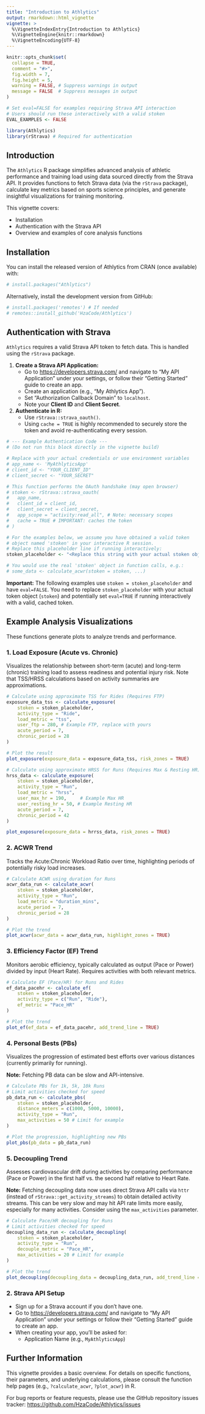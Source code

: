 ```yaml
---
title: "Introduction to Athlytics"
output: rmarkdown::html_vignette
vignette: >
  %\VignetteIndexEntry{Introduction to Athlytics}
  %\VignetteEngine{knitr::rmarkdown}
  %\VignetteEncoding{UTF-8}
---
```


```r
knitr::opts_chunk$set(
  collapse = TRUE,
  comment = "#>",
  fig.width = 7, 
  fig.height = 5,
  warning = FALSE, # Suppress warnings in output
  message = FALSE  # Suppress messages in output
)

# Set eval=FALSE for examples requiring Strava API interaction
# Users should run these interactively with a valid stoken
EVAL_EXAMPLES <- FALSE 
```

```r
library(Athlytics)
library(rStrava) # Required for authentication
```

## Introduction

The `Athlytics` R package simplifies advanced analysis of athletic performance and training load using data sourced directly from the Strava API. It provides functions to fetch Strava data (via the `rStrava` package), calculate key metrics based on sports science principles, and generate insightful visualizations for training monitoring.

This vignette covers:

*   Installation
*   Authentication with the Strava API
*   Overview and examples of core analysis functions

## Installation

You can install the released version of Athlytics from CRAN (once available) with:

```r
# install.packages("Athlytics") 
```

Alternatively, install the development version from GitHub:

```r
# install.packages('remotes') # If needed
# remotes::install_github('HzaCode/Athlytics') 
```

## Authentication with Strava

`Athlytics` requires a valid Strava API token to fetch data. This is handled using the `rStrava` package.

1.  **Create a Strava API Application:**
    *   Go to <https://developers.strava.com/> and navigate to "My API Application" under your settings, or follow their "Getting Started" guide to create an app.
    *   Create an application (e.g., "My Athlytics App").
    *   Set "Authorization Callback Domain" to `localhost`.
    *   Note your **Client ID** and **Client Secret**.

2.  **Authenticate in R:**
    *   Use `rStrava::strava_oauth()`.
    *   Using `cache = TRUE` is highly recommended to securely store the token and avoid re-authenticating every session.

```r
# --- Example Authentication Code ---
# (Do not run this block directly in the vignette build)

# Replace with your actual credentials or use environment variables
# app_name <- 'MyAthlyticsApp' 
# client_id <- "YOUR_CLIENT_ID" 
# client_secret <- "YOUR_SECRET"

# This function performs the OAuth handshake (may open browser)
# stoken <- rStrava::strava_oauth(
#   app_name,
#   client_id = client_id,
#   client_secret = client_secret,
#   app_scope = "activity:read_all", # Note: necessary scopes
#   cache = TRUE # IMPORTANT: caches the token
# )

# For the examples below, we assume you have obtained a valid token
# object named 'stoken' in your interactive R session.
# Replace this placeholder line if running interactively:
stoken_placeholder <- "<Replace this string with your actual stoken object>"

# You would use the real 'stoken' object in function calls, e.g.:
# some_data <- calculate_acwr(stoken = stoken, ...)
```

**Important:** The following examples use `stoken = stoken_placeholder` and have `eval=FALSE`. You need to replace `stoken_placeholder` with your actual token object (`stoken`) and potentially set `eval=TRUE` if running interactively with a valid, cached token.

## Example Analysis Visualizations

These functions generate plots to analyze trends and performance.

### 1. Load Exposure (Acute vs. Chronic)

Visualizes the relationship between short-term (acute) and long-term (chronic) training load to assess readiness and potential injury risk. Note that TSS/HRSS calculations based on activity summaries are approximations.

```r
# Calculate using approximate TSS for Rides (Requires FTP)
exposure_data_tss <- calculate_exposure(
    stoken = stoken_placeholder, 
    activity_type = "Ride",
    load_metric = "tss",
    user_ftp = 280, # Example FTP, replace with yours
    acute_period = 7,
    chronic_period = 28
)

# Plot the result
plot_exposure(exposure_data = exposure_data_tss, risk_zones = TRUE)

# Calculate using approximate HRSS for Runs (Requires Max & Resting HR)
hrss_data <- calculate_exposure(
    stoken = stoken_placeholder,
    activity_type = "Run",
    load_metric = "hrss",
    user_max_hr = 190,     # Example Max HR
    user_resting_hr = 50, # Example Resting HR
    acute_period = 7,
    chronic_period = 42
)

plot_exposure(exposure_data = hrrss_data, risk_zones = TRUE)
```

### 2. ACWR Trend

Tracks the Acute:Chronic Workload Ratio over time, highlighting periods of potentially risky load increases.

```r
# Calculate ACWR using duration for Runs
acwr_data_run <- calculate_acwr(
    stoken = stoken_placeholder,
    activity_type = "Run",
    load_metric = "duration_mins",
    acute_period = 7,
    chronic_period = 28
)

# Plot the trend
plot_acwr(acwr_data = acwr_data_run, highlight_zones = TRUE)
```

### 3. Efficiency Factor (EF) Trend

Monitors aerobic efficiency, typically calculated as output (Pace or Power) divided by input (Heart Rate). Requires activities with both relevant metrics.

```r
# Calculate EF (Pace/HR) for Runs and Rides
ef_data_pacehr <- calculate_ef(
    stoken = stoken_placeholder,
    activity_type = c("Run", "Ride"),
    ef_metric = "Pace_HR"
)

# Plot the trend
plot_ef(ef_data = ef_data_pacehr, add_trend_line = TRUE)
```

### 4. Personal Bests (PBs)

Visualizes the progression of estimated best efforts over various distances (currently primarily for running).

**Note:** Fetching PB data can be slow and API-intensive.

```r
# Calculate PBs for 1k, 5k, 10k Runs
# Limit activities checked for speed
pb_data_run <- calculate_pbs(
    stoken = stoken_placeholder,
    distance_meters = c(1000, 5000, 10000),
    activity_type = "Run",
    max_activities = 50 # Limit for example
)

# Plot the progression, highlighting new PBs
plot_pbs(pb_data = pb_data_run)
```

### 5. Decoupling Trend

Assesses cardiovascular drift during activities by comparing performance (Pace or Power) in the first half vs. the second half relative to Heart Rate.

**Note:** Fetching decoupling data now uses direct Strava API calls via `httr` (instead of `rStrava::get_activity_streams`) to obtain detailed activity streams. This can be very slow and may hit API rate limits more easily, especially for many activities. Consider using the `max_activities` parameter.

```r
# Calculate Pace/HR decoupling for Runs
# Limit activities checked for speed
decoupling_data_run <- calculate_decoupling(
    stoken = stoken_placeholder,
    activity_type = "Run",
    decouple_metric = "Pace_HR",
    max_activities = 20 # Limit for example
)

# Plot the trend
plot_decoupling(decoupling_data = decoupling_data_run, add_trend_line = TRUE)
```

### 2. Strava API Setup

*   Sign up for a Strava account if you don't have one.
*   Go to <https://developers.strava.com/> and navigate to "My API Application" under your settings or follow their "Getting Started" guide to create an app.
*   When creating your app, you'll be asked for:
    *   Application Name (e.g., `MyAthlyticsApp`)

## Further Information

This vignette provides a basic overview. For details on specific functions, their parameters, and underlying calculations, please consult the function help pages (e.g., `?calculate_acwr`, `?plot_acwr`) in R.

For bug reports or feature requests, please use the GitHub repository issues tracker: <https://github.com/HzaCode/Athlytics/issues> 
